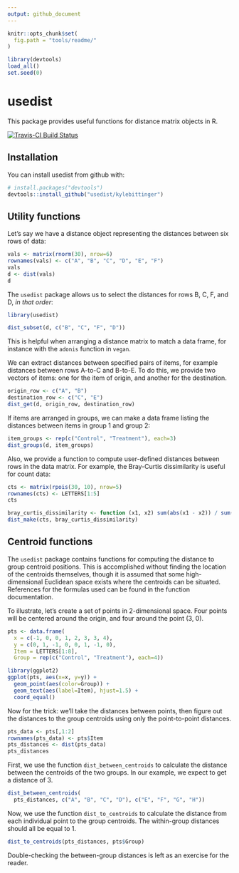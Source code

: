 ```yaml
---
output: github_document
---
```


<!-- README.md is generated from README.Rmd. Please edit that file -->

```r
knitr::opts_chunk$set(
  fig.path = "tools/readme/"
)
```

```r
library(devtools)
load_all()
set.seed(0)
```

# usedist

This package provides useful functions for distance matrix objects in R.

[![Travis-CI Build Status](https://travis-ci.org/kylebittinger/usedist.svg?branch=master)](https://travis-ci.org/kylebittinger/usedist)

## Installation

You can install usedist from github with:

```r
# install.packages("devtools")
devtools::install_github("usedist/kylebittinger")
```

## Utility functions

Let's say we have a distance object representing the distances between six rows
of data:

```r
vals <- matrix(rnorm(30), nrow=6)
rownames(vals) <- c("A", "B", "C", "D", "E", "F")
vals
d <- dist(vals)
d
```

The `usedist` package allows us to select the distances for rows B, C, F, and
D, *in that order*:

```r
library(usedist)
```


```r
dist_subset(d, c("B", "C", "F", "D"))
```

This is helpful when arranging a distance matrix to match a data frame, for 
instance with the `adonis` function in `vegan`.

We can extract distances between specified pairs of items, for example distances
between rows A-to-C and B-to-E. To do this, we provide two vectors of items: one
for the item of origin, and another for the destination.

```r
origin_row <- c("A", "B")
destination_row <- c("C", "E")
dist_get(d, origin_row, destination_row)
```

If items are arranged in groups, we can make a data frame listing the distances
between items in group 1 and group 2:

```r
item_groups <- rep(c("Control", "Treatment"), each=3)
dist_groups(d, item_groups)
```

Also, we provide a function to compute user-defined distances between
rows in the data matrix. For example, the Bray-Curtis dissimilarity is useful
for count data:

```r
cts <- matrix(rpois(30, 10), nrow=5)
rownames(cts) <- LETTERS[1:5]
cts
```

```r
bray_curtis_dissimilarity <- function (x1, x2) sum(abs(x1 - x2)) / sum(x1 + x2)
dist_make(cts, bray_curtis_dissimilarity)
```

## Centroid functions

The `usedist` package contains functions for computing the distance to group
centroid positions.  This is accomplished without finding the location of the
centroids themselves, though it is assumed that some high-dimensional Euclidean
space exists where the centroids can be situated.  References for the formulas
used can be found in the function documentation.

To illustrate, let's create a set of points in 2-dimensional space.  Four points
will be centered around the origin, and four around the point (3, 0).

```r
pts <- data.frame(
  x = c(-1, 0, 0, 1, 2, 3, 3, 4),
  y = c(0, 1, -1, 0, 0, 1, -1, 0),
  Item = LETTERS[1:8],
  Group = rep(c("Control", "Treatment"), each=4))

library(ggplot2)
ggplot(pts, aes(x=x, y=y)) +
  geom_point(aes(color=Group)) +
  geom_text(aes(label=Item), hjust=1.5) +
  coord_equal()
```

Now for the trick: we'll take the distances between points, then figure out the
distances to the group centroids using only the point-to-point distances.

```r
pts_data <- pts[,1:2]
rownames(pts_data) <- pts$Item
pts_distances <- dist(pts_data)
pts_distances
```

First, we use the function `dist_between_centroids` to calculate the distance
between the centroids of the two groups.  In our example, we expect to get a
distance of 3.

```r
dist_between_centroids(
  pts_distances, c("A", "B", "C", "D"), c("E", "F", "G", "H"))
```

Now, we use the function `dist_to_centroids` to calculate the distance from each
individual point to the group centroids.  The within-group distances should all
be equal to 1.

```r
dist_to_centroids(pts_distances, pts$Group)
```

Double-checking the between-group distances is left as an exercise for the
reader.
